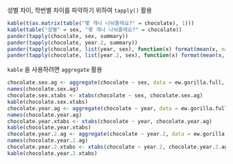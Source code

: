 

<!--
### Data


성별 등 관련 자료가 들어 있는 `rda`파일들 읽어들이기

```r
load("gorilla_1402.RData")
load("east_west1402.RData")
load("class_roll_1402.rda")
ls()
```

자료를 합치기 위해 `plyr` 패키지를 검색 목록에

```r
library(plyr)
```

동과 서 자료에서 결석생들을 채워넣기 위하여 `join()` 적용.

```r
east.west.full<-join(class.roll, east.west.2, by="ID")
str(east.west.full)
```

이름 변수가 중복되었으므로 하나 삭제

```r
east.west.full<-east.west.full[,-3]
```

이를 `gorilla` 자료와 합침.

```r
ew.gorilla.full<-join(east.west.full,gorilla, by="ID")
str(ew.gorilla.full)
attach(ew.gorilla.full)
options(digits=2)
```
-->

성별 차이, 학번별 차이를 파악하기 위하여 `tapply()` 활용

```r
kable(t(as.matrix(table("몇 개나 나눠줄래요?" = chocolate), 1)))
kable(table("성별" = sex, "몇 개나 나눠줄래요?" = chocolate))
pander(tapply(chocolate, sex, summary))
pander(tapply(chocolate, year.2, summary))
pander(tapply(chocolate, list(year, sex), function(x) format(mean(x, na.rm = TRUE), digits = 2, nsmall = 1)))
pander(tapply(chocolate, list(year.2, sex), function(x) format(mean(x, na.rm = TRUE), digits = 2, nsmall = 1)))
```

`kable` 을 사용하려면 `aggregate` 활용

```r
chocolate.sex.ag <- aggregate(chocolate ~ sex, data = ew.gorilla.full, summary)
names(chocolate.sex.ag)
chocolate.sex.xtabs <- xtabs(chocolate ~ sex, chocolate.sex.ag)
kable(chocolate.sex.xtabs)
chocolate.year.ag <- aggregate(chocolate ~ year, data = ew.gorilla.full, summary)
names(chocolate.year.ag)
chocolate.year.xtabs <- xtabs(chocolate ~ year, chocolate.year.ag)
kable(chocolate.year.xtabs)
chocolate.year.2.ag <- aggregate(chocolate ~ year.2, data = ew.gorilla.full, summary)
names(chocolate.year.2.ag)
chocolate.year.2.xtabs <- xtabs(chocolate ~ year.2, chocolate.year.2.ag)
kable(chocolate.year.2.xtabs)
```

